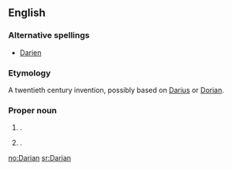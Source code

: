 ==English==

===Alternative spellings===
* [[Darien]]

===Etymology===
A twentieth century invention, possibly based on [[Darius]] or [[Dorian]].

===Proper noun===
{{en-proper noun}}

# {{given name|male}}.
# {{given name|female|from=coinages}}.

{{anagrams:en/aadinr}}
[[no:Darian]]
[[sr:Darian]]